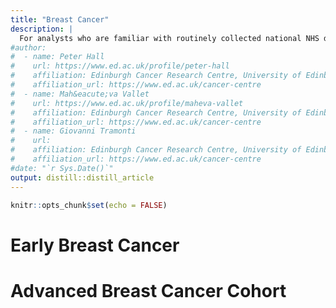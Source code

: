 ```yaml
---
title: "Breast Cancer"
description: |
  For analysts who are familiar with routinely collected national NHS data and provides a data dictionary, data quality and summary of methods for defining cohorts, characteristics and outcomes of breast cancer patients.
#author:
#  - name: Peter Hall 
#    url: https://www.ed.ac.uk/profile/peter-hall
#    affiliation: Edinburgh Cancer Research Centre, University of Edinburgh
#    affiliation_url: https://www.ed.ac.uk/cancer-centre
#  - name: Mah&eacute;va Vallet
#    url: https://www.ed.ac.uk/profile/maheva-vallet
#    affiliation: Edinburgh Cancer Research Centre, University of Edinburgh
#    affiliation_url: https://www.ed.ac.uk/cancer-centre
#  - name: Giovanni Tramonti
#    url: 
#    affiliation: Edinburgh Cancer Research Centre, University of Edinburgh
#    affiliation_url: https://www.ed.ac.uk/cancer-centre
#date: "`r Sys.Date()`"
output: distill::distill_article
---
```


```r
knitr::opts_chunk$set(echo = FALSE)
```

# Early Breast Cancer

# Advanced Breast Cancer Cohort
